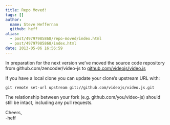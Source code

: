 ```yaml
---
title: Repo Moved!
tags: []
author:
  name: Steve Heffernan
  github: heff
alias:
  - post/49797985868/repo-moved/index.html
  - post/49797985868/index.html
date: 2013-05-06 16:56:59
---
```


In preparation for the next version we&rsquo;ve moved the source code repository from github.com/zencoder/video-js to [github.com/videojs/video.js](http://github.com/videojs/video.js)

If you have a local clone you can update your clone&rsquo;s upstream URL with:

```
git remote set-url upstream git://github.com/videojs/video.js.git
```

The relationship between your fork (e.g. github.com/you/video-js) should still be intact, including any pull requests.

Cheers,<br />
-heff
